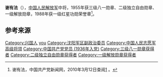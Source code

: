 {{noteTA
|1=zh-hans:蒋介石;zh-hk:蒋介石;zh-tw:蒋中正;
|2=zh-hans:斯大林;zh-hk:史太林;zh-tw:史達林;
|3=zh-cn:朝鲜战争; zh-sg:韩战; zh-tw:韓戰; zh-hk:韓戰;}}
{{Infobox_officeholder
| name = 谢有法
| image name = Xie Youfa.jpg
| width = 200
| now = 
| period = 
| Sex =
| different name =
| party = {{中国共产党}}
| nationality = {{PRC}}
| Native place =
| date of birth = 1917年4月16日
| place of birth = {{ROC-1912}}[[江西省|江西省]][[兴国县|兴国县]]二区秀水村
| date of death = {{death date and age|1995|1|9|1917|4|16}}
| place of death = {{PRC}}[[北京|北京]]
| religion = [[共产主义|共产主义]]
| spouse = 
| relatives = 
| educate = 
* 1956年，中共中央高级党校
| past =
* 中华苏维埃共和国西北革命军事委员会后方办事处政治部宣传队分队长
* 红军总政治部组织科统计干事
* 红15军团第78师232团政治委员
* 八路军第1纵队政治部组织科科长
* 山东纵队政治部组织部部长
* 山东军区政治部组织部部长
* 新四军兼山东军区政治部组织部副部长、津浦前线指挥部政治部主任
* 新四军兼山东军区政治部组织部部长
* 华东野战军东线兵团政治部主任
* 第三野战军9兵团政治部主任
* 中国人民志愿军第9兵团政治部主任
* 人民解放军总政治部组织部副部长
* 哈尔滨军事工程学院政治委员
* 国家基本建设委员会政治部主任
* 沈阳军区副政治委员
* 政治学院政治委员
| work =
}}
'''谢有法'''（{{bd|1917年|4月16日|1995年|1月9日}}），[[中国人民解放军|中国人民解放军]]中将，1955年获三级八一勋章、二级独立自由勋章、一级解放勋章，1988年获一级红星功勋荣誉章<ref name="官方">谢有法，中国共产党新闻网，2010年3月12日查阅[http://dangshi.people.com.cn/GB/165617/165618/166491/167908/9974984.html] {{Wayback|url=http://dangshi.people.com.cn/GB/165617/165618/166491/167908/9974984.html |date=20160304085034 }}。</ref>。

== 参考来源 ==
{{reflist}}

{{中国军事人物小作品}}
{{中國人民解放軍開國中將}}
{{DEFAULTSORT:xie youfa}}
[[Category:兴国人|Category:兴国人]]
[[Category:谢姓|you]]
[[Category:沈阳军区副政治委员|Category:沈阳军区副政治委员]]
[[Category:中国人民志愿军高级将领|Category:中国人民志愿军高级将领]]
[[Category:中国共产党党员_(1936年入党)|Category:中国共产党党员 (1936年入党)]]
[[Category:三级八一勋章获得者|Category:三级八一勋章获得者]]
[[Category:二级独立自由勋章获得者|Category:二级独立自由勋章获得者]]
[[Category:一级解放勋章获得者|Category:一级解放勋章获得者]]
